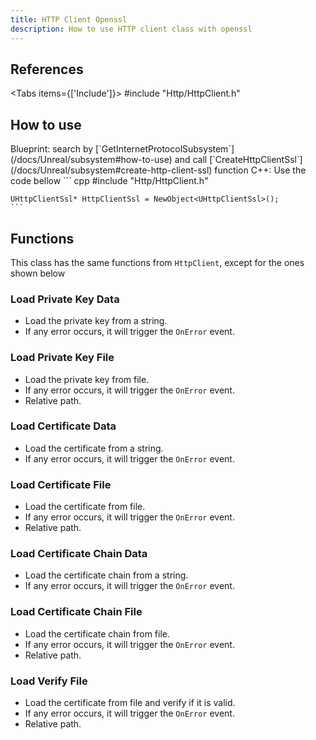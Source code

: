 ```yaml
---
title: HTTP Client Openssl
description: How to use HTTP client class with openssl
---
```



## References
 
<Tabs items={['Include']}>
    <Tab value="Include">#include "Http/HttpClient.h"</Tab>
</Tabs>

## How to use

<Steps>
  <Step>
    Blueprint: search by [`GetInternetProtocolSubsystem`](/docs/Unreal/subsystem#how-to-use) and call [`CreateHttpClientSsl`](/docs/Unreal/subsystem#create-http-client-ssl) function
  </Step>
  <Step>
    C++: Use the code bellow
    ``` cpp
    #include "Http/HttpClient.h"

    UHttpClientSsl* HttpClientSsl = NewObject<UHttpClientSsl>();
    ```
  </Step>
</Steps>

## Functions

This class has the same functions from ```HttpClient```, except for the ones shown below

### Load Private Key Data

* Load the private key from a string.
* If any error occurs, it will trigger the ```OnError``` event.

<ImageZoom src="/img/client-side/http/ssl/loadkeydata.png" alt='Http client openssl' width={230} height={134} />

### Load Private Key File

* Load the private key from file.
* If any error occurs, it will trigger the ```OnError``` event.
* Relative path.

<ImageZoom src="/img/client-side/http/ssl/loadkeyfile.png" alt='Http client openssl' width={230} height={134} />

### Load Certificate Data

* Load the certificate from a string.
* If any error occurs, it will trigger the ```OnError``` event.

<ImageZoom src="/img/client-side/http/ssl/loadcertificatedata.png" alt='Http client openssl' width={232} height={134} />

### Load Certificate File

* Load the certificate from file.
* If any error occurs, it will trigger the ```OnError``` event.
* Relative path.

<ImageZoom src="/img/client-side/http/ssl/loadcertificatefile.png" alt='Http client openssl' width={230} height={134} />

### Load Certificate Chain Data

* Load the certificate chain from a string.
* If any error occurs, it will trigger the ```OnError``` event.

<ImageZoom src="/img/client-side/http/ssl/loadcertificatechaindata.png" alt='Http client openssl' width={232} height={134} />

### Load Certificate Chain File

* Load the certificate chain from file.
* If any error occurs, it will trigger the ```OnError``` event.
* Relative path.

<ImageZoom src="/img/client-side/http/ssl/loadcertificatechainfile.png" alt='Http client openssl' width={230} height={134} />

### Load Verify File

* Load the certificate from file and verify if it is valid.
* If any error occurs, it will trigger the ```OnError``` event.
* Relative path.

<ImageZoom src="/img/client-side/http/ssl/loadverifyfile.png" alt='Http client openssl' width={230} height={134} />